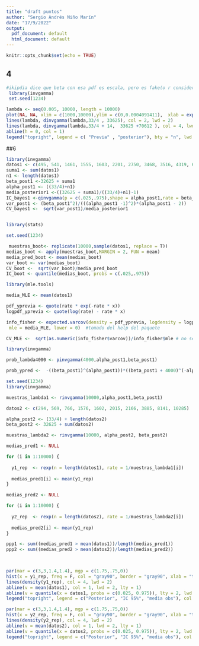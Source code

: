 ```yaml
---
title: "draft puntos"
author: "Sergio Andrés Niño Marín"
date: "17/9/2022"
output:
  pdf_document: default
  html_document: default
---
```


```r
knitr::opts_chunk$set(echo = TRUE)
```



## 4



```r
#ikipdia dice que beta con esa pdf es escala, pero es fake(o r considera escala lo inverso)
 library(invgamma)
 set.seed(1234)

lambda <- seq(0.005, 10000, length = 10000)
plot(NA, NA, xlim = c(1000,10000),ylim = c(0,0.0004091411),  xlab = expression(lambda), ylab = "densidad", main = "Posterior")
lines(lambda, dinvgamma(lambda,33/4 , 33625), col = 2, lwd = 2)
lines(lambda, dinvgamma(lambda,33/4 + 14,  33625 +70612 ), col = 4, lwd = 2)
abline(h = 0, col = 1)
legend("topright", legend = c( "Previa" , "posterior"), bty = "n", lwd = 2, col = c(2, 4))
```

##6

```r

library(invgamma)
datos1 <- c(495, 541, 1461, 1555, 1603, 2201, 2750, 3468, 3516, 4319, 6622, 7728, 13159, 21194)
suma1 <- sum(datos1)
n1 <- length(datos1)
beta_post1 <-32625 + suma1 
alpha_post1 <- ((33/4)+n1)
media_posterior1 <-((32625 + suma1)/((33/4)+n1)-1)
IC_bayes1 <-qinvgamma(p = c(.025,.975),shape = alpha_post1,rate = beta_post1)
var_post1 <- (beta_post1^2)/(((alpha_post1 -1)^2)*(alpha_post1 - 2))
CV_bayes1 <-  sqrt(var_post1)/media_posterior1



```

```r
library(stats)

set.seed(1234)

 muestras_boot<- replicate(10000,sample(datos1, replace = T))
medias_boot <- apply(muestras_boot,MARGIN = 2, FUN = mean)
media_pred_boot <- mean(medias_boot)
var_boot <- var(medias_boot) 
CV_boot <-  sqrt(var_boot)/media_pred_boot
IC_boot <- quantile(medias_boot, probs = c(.025,.975))

```

```r
library(mle.tools)

media_MLE <- mean(datos1)

pdf_yprevia <- quote(rate * exp(-rate * x))
logpdf_yprevia <- quote(log(rate) - rate * x)

info_fisher <- expected.varcov(density = pdf_yprevia, logdensity = logpdf_yprevia, n = n1, parms = c("rate"),
 mle = media_MLE, lower = 0)  #tomado del help del paquete

CV_MLE <-  sqrt(as.numeric(info_fisher$varcov))/info_fisher$mle # no sé si está bien xd


```

```r
library(invgamma)

prob_lambda4000 <- pinvgamma(4000,alpha_post1,beta_post1)

prob_ypred <-  -((beta_post1)^(alpha_post1))*((beta_post1 + 4000)^(-alpha_post1)) + 1

```


```r
set.seed(1234)
library(invgamma)

muestras_lambda1 <- rinvgamma(10000,alpha_post1,beta_post1)

datos2 <- c(294, 569, 766, 1576, 1602, 2015, 2166, 3885, 8141, 10285)

alpha_post2 <- (33/4) + length(datos2)
beta_post2 <- 32625 + sum(datos2)

muestras_lambda2 <- rinvgamma(10000, alpha_post2, beta_post2)

medias_pred1 <- NULL

for (i in 1:10000) {
  
  y1_rep  <- rexp(n = length(datos1), rate = 1/muestras_lambda1[i])
 
  medias_pred1[i] <- mean(y1_rep)
}

medias_pred2 <- NULL

for (i in 1:10000) {
  
  y2_rep  <- rexp(n = length(datos2), rate = 1/muestras_lambda2[i])
 
  medias_pred2[i] <- mean(y1_rep)
}

ppp1 <- sum((medias_pred1 > mean(datos1))/length(medias_pred1))
ppp2 <- sum((medias_pred2 > mean(datos2))/length(medias_pred2))
 



```

```r
par(mar = c(3,3,1.4,1.4), mgp = c(1.75,.75,0))
hist(x = y1_rep, freq = F, col = "gray90", border = "gray90", xlab = "t", ylab = "p(t | y)", main = "" , xlim = c(0,20000))
lines(density(y1_rep), col = 4, lwd = 2)
abline(v = mean(datos1), col = 1, lwd = 2, lty = 1)
abline(v = quantile(x = datos1, probs = c(0.025, 0.975)), lty = 2, lwd = 2, col = 2)
legend("topright", legend = c("Posterior", "IC 95%", "media obs"), col = c(4, 2, 1), lty = 1, lwd = 2, bty = "n")

```

```r
par(mar = c(3,3,1.4,1.4), mgp = c(1.75,.75,0))
hist(x = y2_rep, freq = F, col = "gray90", border = "gray90", xlab = "t", ylab = "p(t | y)", main = "")
lines(density(y2_rep), col = 4, lwd = 2)
abline(v = mean(datos2), col = 1, lwd = 2, lty = 1)
abline(v = quantile(x = datos2, probs = c(0.025, 0.975)), lty = 2, lwd = 2, col = 2)
legend("topright", legend = c("Posterior", "IC 95%", "media obs"), col = c(4, 2, 1), lty = 1, lwd = 2, bty = "n")

```

